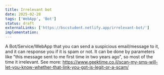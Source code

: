 ```yaml
---
title: Irrelevant bot
date: 2025-02-28
tags: ['WebApp', 'Bot']
status: draft
externalLinks: ['https://bscstudent.netlify.app/irrelevant-bot/']
implementation: 
---
```


A Bot/Service/WebApp that you can send a suspicious email/message to it, and it can response you if it is spam or not.
It can be done by parameters like "this message sent to me first time in two years ago", so most of the time it irrelevant.
See more: https://www.geektime.co.il/scan-my-sms-will-let-you-know-whether-that-link-you-got-is-legit-or-a-scam/

